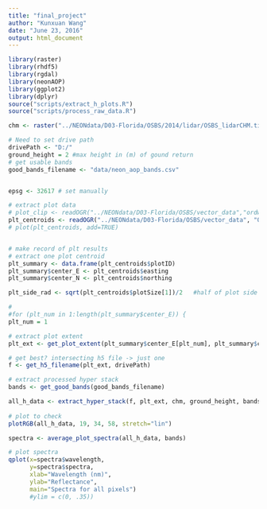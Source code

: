 ```yaml
---
title: "final_project"
author: "Kunxuan Wang"
date: "June 23, 2016"
output: html_document
---
```


```r
library(raster)
library(rhdf5)
library(rgdal)
library(neonAOP)
library(ggplot2)
library(dplyr)
source("scripts/extract_h_plots.R")
source("scripts/process_raw_data.R")

```

```r
chm <- raster("../NEONdata/D03-Florida/OSBS/2014/lidar/OSBS_lidarCHM.tif")

# Need to set drive path
drivePath <- "D:/"
ground_height = 2 #max height in (m) of gound return
# get usable bands
good_bands_filename <- "data/neon_aop_bands.csv"


epsg <- 32617 # set manually

# extract plot data
# plot_clip <- readOGR("../NEONdata/D03-Florida/OSBS/vector_data","ordway-crop-20140507-150703")
plt_centroids <- readOGR("../NEONdata/D03-Florida/OSBS/vector_data", "OSBS_PlotCentroids")
# plot(plt_centroids, add=TRUE)


# make record of plt results
# extract one plot centroid
plt_summary <- data.frame(plt_centroids$plotID)
plt_summary$center_E <- plt_centroids$easting
plt_summary$center_N <- plt_centroids$northing

plt_side_rad <- sqrt(plt_centroids$plotSize[1])/2   #half of plot side length

# 
#for (plt_num in 1:length(plt_summary$center_E)) {
plt_num = 1

# extract plot extent
plt_ext <- get_plot_extent(plt_summary$center_E[plt_num], plt_summary$center_N[plt_num], plt_side_rad)

# get best? intersecting h5 file -> just one
f <- get_h5_filename(plt_ext, drivePath)

# extract processed hyper stack
bands <- get_good_bands(good_bands_filename)

all_h_data <- extract_hyper_stack(f, plt_ext, chm, ground_height, bands)
  
# plot to check 
plotRGB(all_h_data, 19, 34, 58, stretch="lin")

```

```r
spectra <- average_plot_spectra(all_h_data, bands)

# plot spectra
qplot(x=spectra$wavelength,
      y=spectra$spectra,
      xlab="Wavelength (nm)",
      ylab="Reflectance",
      main="Spectra for all pixels")
      #ylim = c(0, .35))

```

